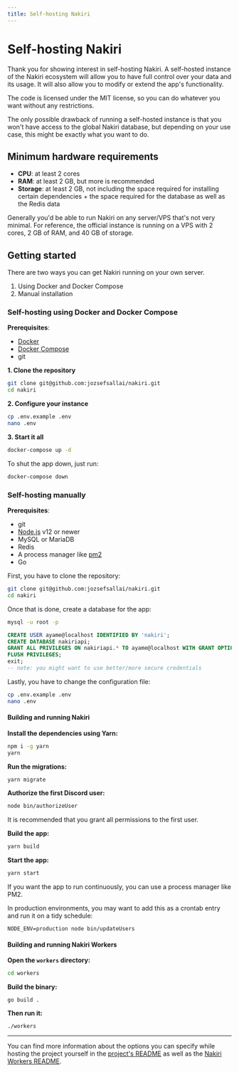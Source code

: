 ```yaml
---
title: Self-hosting Nakiri
---
```



# Self-hosting Nakiri

Thank you for showing interest in self-hosting Nakiri. A self-hosted instance of
the Nakiri ecosystem will allow you to have full control over your data and its
usage. It will also allow you to modify or extend the app's functionality.

The code is licensed under the MIT license, so you can do whatever you want
without any restrictions.

The only possible drawback of running a self-hosted instance is that you won't
have access to the global Nakiri database, but depending on your use case, this
might be exactly what you want to do.

## Minimum hardware requirements

- **CPU**: at least 2 cores
- **RAM**: at least 2 GB, but more is recommended
- **Storage**: at least 2 GB, not including the space required for installing
  certain dependencies + the space required for the database as well as the
  Redis data

Generally you'd be able to run Nakiri on any server/VPS that's not very minimal.
For reference, the official instance is running on a VPS with 2 cores, 2 GB of
RAM, and 40 GB of storage.

## Getting started

There are two ways you can get Nakiri running on your own server.

1. Using Docker and Docker Compose
2. Manual installation

### Self-hosting using Docker and Docker Compose

**Prerequisites**:

- [Docker](https://www.docker.com/)
- [Docker Compose](https://docs.docker.com/compose/install/)
- git

**1. Clone the repository**

```sh
git clone git@github.com:jozsefsallai/nakiri.git
cd nakiri
```

**2. Configure your instance**

```sh
cp .env.example .env
nano .env
```

**3. Start it all**

```sh
docker-compose up -d
```

To shut the app down, just run:

```sh
docker-compose down
```

### Self-hosting manually

**Prerequisites**:

- git
- [Node.js](https://nodejs.org/) v12 or newer
- MySQL or MariaDB
- Redis
- A process manager like [pm2](https://www.pm2.io/)
- Go

First, you have to clone the repository:

```sh
git clone git@github.com:jozsefsallai/nakiri.git
cd nakiri
```

Once that is done, create a database for the app:

```sh
mysql -u root -p
```

```sql
CREATE USER ayame@localhost IDENTIFIED BY 'nakiri';
CREATE DATABASE nakiriapi;
GRANT ALL PRIVILEGES ON nakiriapi.* TO ayame@localhost WITH GRANT OPTION;
FLUSH PRIVILEGES;
exit;
-- note: you might want to use better/more secure credentials
```

Lastly, you have to change the configuration file:

```sh
cp .env.example .env
nano .env
```

#### Building and running Nakiri

**Install the dependencies using Yarn:**

```sh
npm i -g yarn
yarn
```

**Run the migrations:**

```sh
yarn migrate
```

**Authorize the first Discord user:**

```sh
node bin/authorizeUser
```

It is recommended that you grant all permissions to the first user.

**Build the app:**

```sh
yarn build
```

**Start the app:**

```sh
yarn start
```

If you want the app to run continuously, you can use a process manager like PM2.

In production environments, you may want to add this as a crontab entry and run
it on a tidy schedule:

```
NODE_ENV=production node bin/updateUsers
```

#### Building and running Nakiri Workers

**Open the `workers` directory:**

```sh
cd workers
```

**Build the binary:**

```
go build .
```

**Then run it:**

```
./workers
```

---

You can find more information about the options you can specify while hosting
the project yourself in the [project's README][nakiri-readme] as well as the
[Nakiri Workers README][nakiri-workers-readme].

[nakiri-readme]: https://github.com/jozsefsallai/nakiri#readme
[nakiri-workers-readme]: https://github.com/jozsefsallai/nakiri/tree/master/workers#readme
